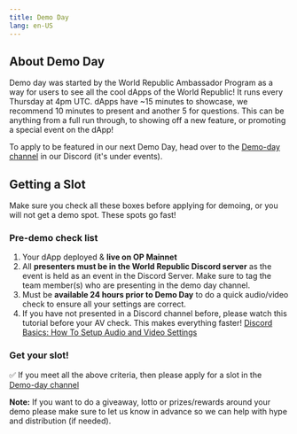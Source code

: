 ```yaml
---
title: Demo Day
lang: en-US
---
```


## About Demo Day

Demo day was started by the World Republic Ambassador Program as a way for users to see all the cool dApps of the World Republic! It runs every Thursday at 4pm UTC.  dApps have ~15 minutes to showcase, we recommend 10 minutes to present and another 5 for questions. This can be anything from a full run through, to showing off a new feature, or promoting a special event on the dApp!


To apply to be featured in our next Demo Day, head over to the [Demo-day channel](https://discord.com/channels/667044843901681675/960493820674465883) in our Discord (it's under events).


## Getting a Slot

Make sure you check all these boxes before applying for demoing, or you will not get a demo spot. These spots go fast! 

### Pre-demo check list

1. Your dApp deployed & **live on OP Mainnet** 
1. All **presenters must be in the World Republic Discord server** as the event is held as an event in the Discord Server.  Make sure to tag the team member(s) who are presenting in the demo day channel.
1. Must be **available 24 hours prior to Demo Day** to do a quick audio/video check to ensure all your settings are correct. 
1. If you have not presented in a Discord channel before, please watch this tutorial before your AV check. This makes everything faster! [Discord Basics: How To Setup Audio and Video Settings](https://www.youtube.com/watch?v=fnMKZB6zTcQ)

### Get your slot!

✅ If you meet all the above criteria, then please apply for a slot in the [Demo-day channel](https://discord.com/channels/667044843901681675/960493820674465883)

**Note:** If you want to do a giveaway, lotto or prizes/rewards around your demo please make sure to let us know in advance so we can help with hype and distribution (if needed).